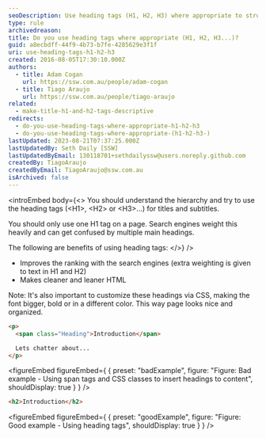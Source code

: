```yaml
---
seoDescription: Use heading tags (H1, H2, H3) where appropriate to structure your content and improve search engine ranking. This helps search engines understand the hierarchy of your page's content and gives extra weighting to text in H1 and H2 tags.
type: rule
archivedreason:
title: Do you use heading tags where appropriate (H1, H2, H3...)?
guid: a8ecbdff-44f9-4b73-b7fe-4285629e3f1f
uri: use-heading-tags-h1-h2-h3
created: 2016-08-05T17:30:10.000Z
authors:
  - title: Adam Cogan
    url: https://ssw.com.au/people/adam-cogan
  - title: Tiago Araujo
    url: https://ssw.com.au/people/tiago-araujo
related:
  - make-title-h1-and-h2-tags-descriptive
redirects:
  - do-you-use-heading-tags-where-appropriate-h1-h2-h3
  - do-you-use-heading-tags-where-appropriate-(h1-h2-h3-)
lastUpdated: 2023-08-21T07:37:25.000Z
lastUpdatedBy: Seth Daily [SSW]
lastUpdatedByEmail: 130118701+sethdailyssw@users.noreply.github.com
createdBy: TiagoAraujo
createdByEmail: TiagoAraujo@ssw.com.au
isArchived: false
---
```


<introEmbed
  body={<>
You should understand the hierarchy and try to use the heading tags (&lt;H1&gt;, &lt;H2&gt; or &lt;H3&gt;...) for titles and subtitles.

You should only use one H1 tag on a page. Search engines weight this heavily and can get confused by multiple main headings.

The following are benefits of using heading tags:
  </>}
/>
- Improves the ranking with the search engines (extra weighting is given to text in H1 and H2)
- Makes cleaner and leaner HTML

Note: It's also important to customize these headings via CSS, making the font bigger, bold or in a different color. This way page looks nice and organized.

```html
<p>
  <span class="Heading">Introduction</span>

  Lets chatter about...
</p>
```
<figureEmbed figureEmbed={ {
  preset: "badExample",
  figure: "Figure: Bad example - Using span tags and CSS classes to insert headings to content",
  shouldDisplay: true
} } />


```html
<h2>Introduction</h2>
```
<figureEmbed figureEmbed={ {
  preset: "goodExample",
  figure: "Figure: Good example - Using heading tags",
  shouldDisplay: true
} } />
